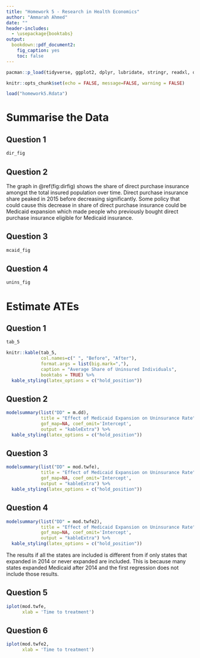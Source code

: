```yaml
---
title: "Homework 5 - Research in Health Economics"
author: "Ammarah Ahmed"
date: ""
header-includes:
  - \usepackage{booktabs}
output: 
  bookdown::pdf_document2:
    fig_caption: yes
    toc: false
---
```

```r
pacman::p_load(tidyverse, ggplot2, dplyr, lubridate, stringr, readxl, data.table, gdata, modelsummary, fixest, kableExtra)
```

```r
knitr::opts_chunk$set(echo = FALSE, message=FALSE, warning = FALSE)
```

```r
load("homework5.Rdata")
```

# Summarise the Data

## Question 1

```r
dir_fig
```

## Question 2 

The graph in \@ref(fig:dirfig) shows the share of direct purchase insurance amongst the total insured population over time. Direct purchase insurance share peaked in 2015 before decreasing significantly. Some policy that could cause this decrease in share of direct purchase insurance could be Medicaid expansion which made people who previously bought direct purchase insurance eligible for Medicaid insurance. 

\newpage 

## Question 3

```r
mcaid_fig
```

\newpage 

## Question 4
```r
unins_fig
```

\newpage
# Estimate ATEs

## Question 1

```r
tab_5
```

```r
knitr::kable(tab_5, 
             col.names=c(" ", "Before", "After"),
             format.args = list(big.mark=","), 
             caption = "Average Share of Uninsured Individuals",
             booktabs = TRUE) %>%
  kable_styling(latex_options = c("hold_position"))
```

## Question 2

```r
modelsummary(list("DD" = m.dd),
             title = "Effect of Medicaid Expansion on Uninsurance Rate",
             gof_map=NA, coef_omit='Intercept',
             output = "kableExtra") %>%
  kable_styling(latex_options = c("hold_position"))
```

## Question 3

```r
modelsummary(list("DD" = mod.twfe),
             title = "Effect of Medicaid Expansion on Uninsurance Rate",
             gof_map=NA, coef_omit='Intercept',
             output = "kableExtra") %>%
  kable_styling(latex_options = c("hold_position"))
```

\newpage 
## Question 4

```r
modelsummary(list("DD" = mod.twfe2),
             title = "Effect of Medicaid Expansion on Uninsurance Rate",
             gof_map=NA, coef_omit='Intercept',
             output = "kableExtra") %>%
  kable_styling(latex_options = c("hold_position"))
```

The results if all the states are included is different from if only states that expanded in 2014 or never expanded are included. This is because many states expanded Medicaid after 2014 and the first regression does not include those results.

\newpage 
## Question 5

```r
iplot(mod.twfe, 
      xlab = 'Time to treatment')
```

\newpage 
## Question 6

```r
iplot(mod.twfe2, 
      xlab = 'Time to treatment')
```




